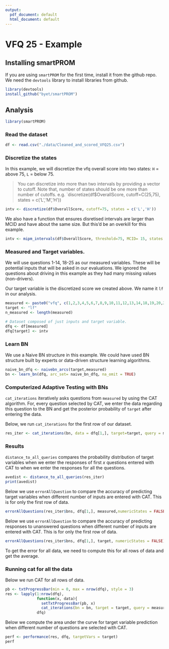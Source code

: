 ```yaml
---
output:
  pdf_document: default
  html_document: default
---
```


# VFQ 25 - Example

## Installing smartPROM

If you are using `smartPROM` for the first time, install it from the github repo. We need the `devtools` library to install libraries from github.

```r
library(devtools)
install_github("byet/smartPROM")
```


## Analysis


```r
library(smartPROM)
```

### Read the dataset


```r
df <- read.csv("./data/Cleaned_and_scored_VFQ25.csv")
```

### Discretize the states

In this example, we will discretize the vfq overall score into two states: `H` = above 75, `L` = below 75.

> You can discretize into more than two intervals by providing a vector to cutoff. Note that, number of states should be one more than number of cutoffs. e.g. `discretize(df$OverallScore, cutoff=C(25,75), states = c('L','M','H'))

```r
intv <- discretize(df$OverallScore, cutoff=75, states = c('L','H'))
```

We also have a function that ensures disretised intervals are larger than MCID and have about the same size. But this'd be an overkill for this example.

```r
intv <- mipm_intervals(df$OverallScore, threshold=75, MCID= 15, states = c('L','H'), n_interval = 2, Lower_B = 0, Upper_B = 100)
```

### Measured and Target variables.

We will use questions 1-14, 18-25 as our measured variables. These will be potential inputs that will be asked in our evaluations. We ignored the questions about driving in this example as they had many missing values (non-drivers).

Our target variable is the discretized score we created above. We name it `lf` in our analysis.


```r
measured <- paste0("vfq", c(1,2,3,4,5,6,7,8,9,10,11,12,13,14,18,19,20,21,22,23,24,25))
target <- "lf"
n_measured <- length(measured)

# Dataset composed of just inputs and target variable.
dfq <- df[measured]
dfq[target] <- intv
```


### Learn BN

We use a Naive BN structure in this example. We could have used BN structure built by experts or data-driven structure learning algorithms. 


```r

naive_bn_dfq <- naivebn_arcs(target,measured)
bn <- learn_bn(dfq, arc_set= naive_bn_dfq, na_omit = TRUE)

```


### Computerized Adaptive Testing with BNs

`cat_iterations` iteratively asks questions from `measured` by using the CAT algorithm. For, every question selected by CAT, we enter the data regarding this question to the BN and get the posterior probability of `target` after entering the data. 

Below, we run `cat_iterations` for the first row of our dataset.


```r
res_iter <- cat_iterations(bn, data = dfq[1,], target=target, query = measured, num_iter = n_measured ,store_bns = TRUE)
```


### Results

`distance_to_all_queries` compares the probability distribution of target variables when we enter the responses of first *x* questions entered with CAT to when we enter the responses for all the questions.


```r
avedist <- distance_to_all_queries(res_iter)
print(avedist)
```

Below we use `errorAllQuestion` to compare the accuracy of predicting target variables when different number of inputs are entered with CAT. This is for only the first row of data. 


```r
errorAllQuestions(res_iter$bns, dfq[1,], measured,numericStates = FALSE)
```

Below we use `errorAllQuestion` to compare the accuracy of predicting responses to unanswered questions when different number of inputs are entered with CAT. This is for only the first row of data. 

```r
errorAllQuestions(res_iter$bns, dfq[1,], target, numericStates = FALSE)
```

To get the error for all data, we need to compute this for all rows of data and get the average. 

### Running cat for all the data

Below we run CAT for all rows of data. 


```r
pb <- txtProgressBar(min = 0, max = nrow(dfq), style = 3)
res <- lapply(1:nrow(dfq), 
              function(x, data){
                setTxtProgressBar(pb, x)
                cat_iterations(bn = bn, target = target, query = measured, data = data[x,], num_iter=n_measured,store_bns = TRUE)},
              dfq)
```


Below we compute the area under the curve for target variable prediction when different number of questions are selected with CAT. 


```r
perf <- performance(res, dfq, targetVars = target)
perf
```


